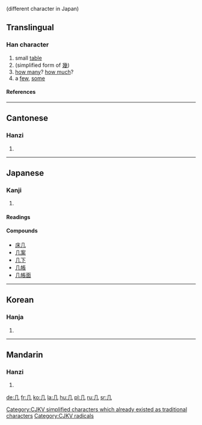 {{see|幾}} (different character in Japan)

==Translingual==
{{stroke order|type=animate}}
===Han character===
{{Han char|rn=16|rad=几|as=00|sn=2|four=7721<sub>0</sub>|canj=竹弓 (HN)}}
# small [[table]]
# (simplified form of [[幾]]) 
# [[how many]]? [[how much]]?
# a [[few]], [[some]]
====References====
{{Han ref|kx=0133.570|dkj=01737|dj=0299.080|hdz=10275.190|uh=51E0|ud=20960|bh=A44C|bd=42060}}
----

==Cantonese==
===Hanzi===
{{yue-hanzi|jyut=|y=gei1}}
# {{defn|Cantonese}}
----
==Japanese==
===Kanji===
{{ja-kanji|grade=|rs=几00}}
# {{defn|Japanese}}
====Readings====
{{ja-readings|on=[[き]] ([[ki]])|kun=[[つくえ]] ([[tsukue]])}}
====Compounds====
*[[床几]]
*[[几案]]
*[[几下]]
*[[几帳]]
*[[几帳面]]
----
==Korean==
===Hanja===
{{ko-hanja|hangeul=궤|rv=gwe|mr=kwe}}
# {{defn|Korean}}


[[Category:CJKV simplified characters which already existed as traditional characters]]




[[Category:CJKV radicals]]
----
==Mandarin==
===Hanzi===
{{cmn-hanzi|tra=幾|pin=[[jī]] (ji1); [[jǐ]] (ji3)|wg=chi<sup>1</sup>}}
# {{defn|Mandarin}}

[[de:几]]
[[fr:几]]
[[ko:几]]
[[la:几]]
[[hu:几]]
[[pl:几]]
[[ru:几]]
[[sr:几]]